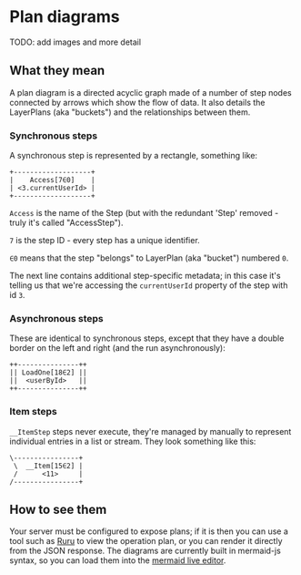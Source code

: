 # Plan diagrams

TODO: add images and more detail

## What they mean

A plan diagram is a directed acyclic graph made of a number of step nodes
connected by arrows which show the flow of data. It also details the LayerPlans
(aka "buckets") and the relationships between them.

### Synchronous steps

A synchronous step is represented by a rectangle, something like:

```
+-------------------+
|    Access[7∈0]    |
| <3.currentUserId> |
+-------------------+
```

`Access` is the name of the Step (but with the redundant 'Step' removed - truly it's called "AccessStep").

`7` is the step ID - every step has a unique identifier.

`∈0` means that the step "belongs" to LayerPlan (aka "bucket") numbered `0`.

The next line contains additional step-specific metadata; in this case it's telling us that we're accessing the `currentUserId` property of the step with id `3`.

### Asynchronous steps

These are identical to synchronous steps, except that they have a double border on the left and right (and the run asynchronously):

```
++---------------++
|| LoadOne[18∈2] ||
||  <userById>   ||
++---------------++
```

### Item steps

`__ItemStep` steps never execute, they're managed by <grafast /> manually to
represent individual entries in a list or stream. They look something like
this:


```
\----------------+
 \  __Item[15∈2] |
 /      <11>     |
/----------------+
```

## How to see them

Your server must be configured to expose plans; if it is then you can use a
tool such as [Ruru][] to view the operation plan, or you can render it directly
from the JSON response. The diagrams are currently built in mermaid-js syntax,
so you can load them into the [mermaid live editor][].

[ruru]: /ruru
[mermaid live editor]: https://mermaid-js.github.io/mermaid-live-editor/edit
